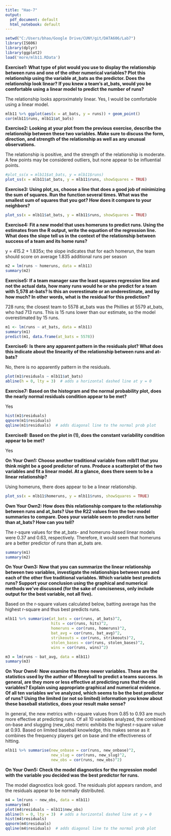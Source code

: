 ---
title: "Hao-7"
output:
  pdf_document: default
  html_notebook: default
---

```{r message=FALSE, warning=FALSE}
setwd("C:/Users/bhao/Google Drive/CUNY/git/DATA606/Lab7")
library(IS606)
library(dplyr)
library(ggplot2)
load('more/mlb11.RData')
```

**Exercise1: What type of plot would you use to display the relationship between runs and one of the other numerical variables? Plot this relationship using the variable at_bats as the predictor. Does the relationship look linear? If you knew a team's at_bats, would you be comfortable using a linear model to predict the number of runs?**  

The relationship looks approximately linear. Yes, I would be comfortable using a linear model.  

```{r fig.height=3}
mlb11 %>% ggplot(aes(x = at_bats, y = runs)) + geom_point()
cor(mlb11$runs, mlb11$at_bats)
```

**Exercise2: Looking at your plot from the previous exercise, describe the relationship between these two variables. Make sure to discuss the form, direction, and strength of the relationship as well as any unusual observations.**  

The relationship is positive, and the strength of the relationship is moderate. A few points may be considered outliers, but none appear to be influential points.  

```{r}
#plot_ss(x = mlb11$at_bats, y = mlb11$runs)
plot_ss(x = mlb11$at_bats, y = mlb11$runs, showSquares = TRUE)
```

**Exercise3: Using plot_ss, choose a line that does a good job of minimizing the sum of squares. Run the function several times. What was the smallest sum of squares that you got? How does it compare to your neighbors?**  

```{r}
plot_ss(x = mlb11$at_bats, y = mlb11$runs, showSquares = TRUE)
```

**Exercise4: Fit a new model that uses homeruns to predict runs. Using the estimates from the R output, write the equation of the regression line. What does the slope tell us in the context of the relationship between success of a team and its home runs?**  

y = 415.2 + 1.835x; the slope indicates that for each homerun, the team should score on average 1.835 additional runs per season  

```{r}
m2 = lm(runs ~ homeruns, data = mlb11)
summary(m2)
```

**Exercise5: If a team manager saw the least squares regression line and not the actual data, how many runs would he or she predict for a team with 5,578 at-bats? Is this an overestimate or an underestimate, and by how much? In other words, what is the residual for this prediction?**  

728 runs; the closest team to 5578 at_bats was the Phillies at 5579 at_bats, who had 713 runs. This is 15 runs lower than our estimate, so the model overestimated by 15 runs.  

```{r}
m1 <- lm(runs ~ at_bats, data = mlb11)
summary(m1)
predict(m1, data.frame(at_bats = 5578))
```

**Exercise6: Is there any apparent pattern in the residuals plot? What does this indicate about the linearity of the relationship between runs and at-bats?**  

No, there is no apparently pattern in the residuals.  

```{r}
plot(m1$residuals ~ mlb11$at_bats)
abline(h = 0, lty = 3)  # adds a horizontal dashed line at y = 0
```

**Exercise7: Based on the histogram and the normal probability plot, does the nearly normal residuals condition appear to be met?**  

Yes  

```{r}
hist(m1$residuals)
qqnorm(m1$residuals)
qqline(m1$residuals)  # adds diagonal line to the normal prob plot
```

**Exercise8: Based on the plot in (1), does the constant variability condition appear to be met?**  

Yes

**On Your Own1: Choose another traditional variable from mlb11 that you think might be a good predictor of runs. Produce a scatterplot of the two variables and fit a linear model. At a glance, does there seem to be a linear relationship?**  

Using homeruns, there does appear to be a linear relationship.  

```{r}
plot_ss(x = mlb11$homeruns, y = mlb11$runs, showSquares = TRUE)
```

**Own Your Own2: How does this relationship compare to the relationship between runs and at_bats? Use the R22 values from the two model summaries to compare. Does your variable seem to predict runs better than at_bats? How can you tell?**  

The r-squre values for the at_bats- and homeruns-based linear models were 0.37 and 0.63, respectively. Therefore, it would seem that homeruns are a better predictor of runs than at_bats are.  

```{r}
summary(m1)
summary(m2)
```

**On Your Own3: Now that you can summarize the linear relationship between two variables, investigate the relationships between runs and each of the other five traditional variables. Which variable best predicts runs? Support your conclusion using the graphical and numerical methods we've discussed (for the sake of conciseness, only include output for the best variable, not all five).**  

Based on the r-square values calculated below, batting average has the highest r-square and thus best predicts runs.  

```{r}
mlb11 %>% summarise(at_bats = cor(runs, at_bats)^2,
                    hits = cor(runs, hits)^2,
                    homeruns = cor(runs, homeruns)^2,
                    bat_avg = cor(runs, bat_avg)^2,
                    strikeouts = cor(runs, strikeouts)^2,
                    stolen_bases = cor(runs, stolen_bases)^2,
                    wins = cor(runs, wins)^2)

m3 = lm(runs ~ bat_avg, data = mlb11)
summary(m3)
```

**On Your Own4: Now examine the three newer variables. These are the statistics used by the author of Moneyball to predict a teams success. In general, are they more or less effective at predicting runs that the old variables? Explain using appropriate graphical and numerical evidence. Of all ten variables we've analyzed, which seems to be the best predictor of runs? Using the limited (or not so limited) information you know about these baseball statistics, does your result make sense?**  

In general, the new metrics with r-square values from 0.85 to 0.93 are much more effective at predicting runs. Of all 10 variables analyzed, the combined on-base and slugging (new_obs) metric exhibits the highest r-square value at 0.93. Based on limited baseball knowledge, this makes sense as it combines the frequency players get on base and the effectiveness of hitting.  

```{r}
mlb11 %>% summarise(new_onbase = cor(runs, new_onbase)^2,
                    new_slug = cor(runs, new_slug)^2,
                    new_obs = cor(runs, new_obs)^2)
```

**On Your Own5: Check the model diagnostics for the regression model with the variable you decided was the best predictor for runs.**  

The model diagnostics look good. The residuals plot appears random, and the residuals appear to be normally distributed.  

```{r}
m4 = lm(runs ~ new_obs, data = mlb11)
summary(m4)
plot(m4$residuals ~ mlb11$new_obs)
abline(h = 0, lty = 3)  # adds a horizontal dashed line at y = 0
hist(m4$residuals)
qqnorm(m4$residuals)
qqline(m4$residuals)  # adds diagonal line to the normal prob plot
```


